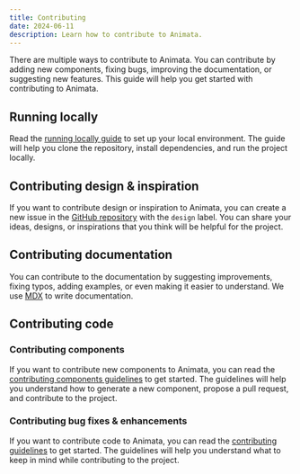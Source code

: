 ```yaml
---
title: Contributing
date: 2024-06-11
description: Learn how to contribute to Animata.
---
```


There are multiple ways to contribute to Animata. You can contribute by adding new components, fixing bugs, improving the documentation, or suggesting new features. This guide will help you get started with contributing to Animata.

## Running locally

Read the [running locally guide](/docs/contributing/running-locally) to set up your local environment. The guide will help you clone the repository, install dependencies, and run the project locally.

## Contributing design & inspiration

If you want to contribute design or inspiration to Animata, you can create a new issue in the [GitHub repository](https://github.com/codse/animata/issues) with the `design` label. You can share your ideas, designs, or inspirations that you think will be helpful for the project.

## Contributing documentation

You can contribute to the documentation by suggesting improvements, fixing typos, adding examples, or even making it easier to understand. We use [MDX](https://mdxjs.com/) to write documentation.

## Contributing code

### Contributing components

If you want to contribute new components to Animata, you can read the [contributing components guidelines](/docs/contributing/components) to get started. The guidelines will help you understand how to generate a new component, propose a pull request, and contribute to the project.

### Contributing bug fixes & enhancements

If you want to contribute code to Animata, you can read the [contributing guidelines](/docs/contributing/guidelines) to get started. The guidelines will help you understand what to keep in mind while contributing to the project.

